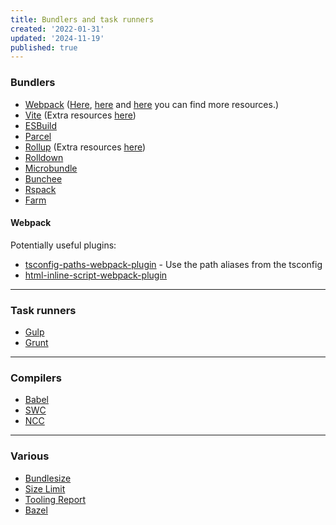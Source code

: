 ```yaml
---
title: Bundlers and task runners
created: '2022-01-31'
updated: '2024-11-19'
published: true
---
```


### Bundlers

-   [Webpack](https://webpack.js.org)
    ([Here](https://webpack.js.org/awesome-webpack), [here](https://github.com/iamakulov/awesome-webpack-perf)
    and [here](https://github.com/webpack-contrib) you can find more resources.)
-   [Vite](https://vitejs.dev) (Extra resources [here](https://github.com/vitejs/awesome-vite))
-   [ESBuild](https://esbuild.github.io)
-   [Parcel](https://parceljs.org)
-   [Rollup](https://rollupjs.org/guide/en) (Extra resources [here](https://github.com/rollup/awesome))
-   [Rolldown](https://github.com/rolldown/rolldown)
-   [Microbundle](https://github.com/developit/microbundle)
-   [Bunchee](https://github.com/huozhi/bunchee)
-   [Rspack](https://github.com/web-infra-dev/rspack)
-   [Farm](https://github.com/farm-fe/farm)

#### Webpack

Potentially useful plugins:

-   [tsconfig-paths-webpack-plugin](https://github.com/dividab/tsconfig-paths-webpack-plugin) - Use the path aliases from the tsconfig
-   [html-inline-script-webpack-plugin](https://github.com/icelam/html-inline-script-webpack-plugin)

---

### Task runners

-   [Gulp](https://gulpjs.com)
-   [Grunt](https://gruntjs.com)

---

### Compilers

-   [Babel](https://babeljs.io)
-   [SWC](https://github.com/swc-project/swc)
-   [NCC](https://github.com/vercel/ncc)

---

### Various

-   [Bundlesize](https://github.com/siddharthkp/bundlesize)
-   [Size Limit](https://github.com/ai/size-limit)
-   [Tooling Report](https://bundlers.tooling.report)
-   [Bazel](https://github.com/bazelbuild/bazel)
